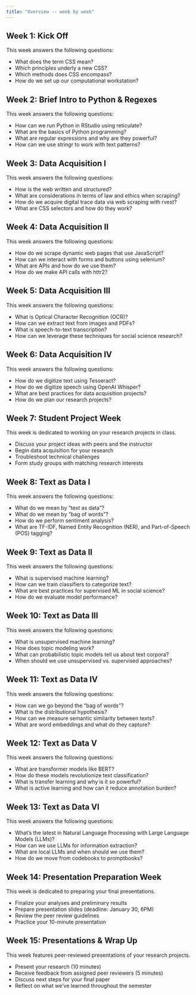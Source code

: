 ```yaml
---
title: "Overview -- week by week"
---
```


## Week 1: Kick Off

This week answers the following questions:

- What does the term CSS mean?
- Which principles underly a new CSS?
- Which methods does CSS encompass?
- How do we set up our computational workstation?

## Week 2: Brief Intro to Python & Regexes

This week answers the following questions:

- How can we run Python in RStudio using reticulate?
- What are the basics of Python programming?
- What are regular expressions and why are they powerful?
- How can we use stringr to work with text patterns?

## Week 3: Data Acquisition I

This week answers the following questions:

- How is the web written and structured?
- What are considerations in terms of law and ethics when scraping?
- How do we acquire digital trace data via web scraping with rvest?
- What are CSS selectors and how do they work?

## Week 4: Data Acquisition II

This week answers the following questions:

- How do we scrape dynamic web pages that use JavaScript?
- How can we interact with forms and buttons using selenium?
- What are APIs and how do we use them?
- How do we make API calls with httr2?

## Week 5: Data Acquisition III

This week answers the following questions:

- What is Optical Character Recognition (OCR)?
- How can we extract text from images and PDFs?
- What is speech-to-text transcription?
- How can we leverage these techniques for social science research?

## Week 6: Data Acquisition IV

This week answers the following questions:

- How do we digitize text using Tesseract?
- How do we digitize speech using OpenAI Whisper?
- What are best practices for data acquisition projects?
- How do we plan our research projects?

## Week 7: Student Project Week

This week is dedicated to working on your research projects in class.

- Discuss your project ideas with peers and the instructor
- Begin data acquisition for your research
- Troubleshoot technical challenges
- Form study groups with matching research interests

## Week 8: Text as Data I

This week answers the following questions:

- What do we mean by "text as data"?
- What do we mean by "bag of words"?
- How do we perform sentiment analysis?
- What are TF-IDF, Named Entity Recognition (NER), and Part-of-Speech (POS) tagging?

## Week 9: Text as Data II

This week answers the following questions:

- What is supervised machine learning?
- How can we train classifiers to categorize text?
- What are best practices for supervised ML in social science?
- How do we evaluate model performance?

## Week 10: Text as Data III

This week answers the following questions:

- What is unsupervised machine learning?
- How does topic modeling work?
- What can probabilistic topic models tell us about text corpora?
- When should we use unsupervised vs. supervised approaches?

## Week 11: Text as Data IV

This week answers the following questions:

- How can we go beyond the "bag of words"?
- What is the distributional hypothesis?
- How can we measure semantic similarity between texts?
- What are word embeddings and what do they capture?

## Week 12: Text as Data V

This week answers the following questions:

- What are transformer models like BERT?
- How do these models revolutionize text classification?
- What is transfer learning and why is it so powerful?
- What is active learning and how can it reduce annotation burden?

## Week 13: Text as Data VI

This week answers the following questions:

- What's the latest in Natural Language Processing with Large Language Models (LLMs)?
- How can we use LLMs for information extraction?
- What are local LLMs and when should we use them?
- How do we move from codebooks to promptbooks?

## Week 14: Presentation Preparation Week

This week is dedicated to preparing your final presentations.

- Finalize your analyses and preliminary results
- Prepare presentation slides (deadline: January 30, 6PM)
- Review the peer review guidelines
- Practice your 10-minute presentation

## Week 15: Presentations & Wrap Up

This week features peer-reviewed presentations of your research projects.

- Present your research (10 minutes)
- Receive feedback from assigned peer reviewers (5 minutes)
- Discuss next steps for your final paper
- Reflect on what we've learned throughout the semester